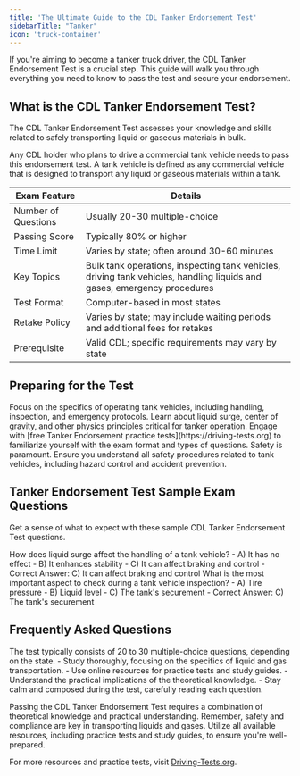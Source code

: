 ```yaml
---
title: 'The Ultimate Guide to the CDL Tanker Endorsement Test'
sidebarTitle: "Tanker"
icon: 'truck-container'
---
```


If you're aiming to become a tanker truck driver, the CDL Tanker Endorsement Test is a crucial step. This guide will walk you through everything you need to know to pass the test and secure your endorsement.

## What is the CDL Tanker Endorsement Test?

The CDL Tanker Endorsement Test assesses your knowledge and skills related to safely transporting liquid or gaseous materials in bulk.

<CardGroup cols={2}>
  <Card title="Who Needs a Tanker Endorsement?" icon="question">
    Any CDL holder who plans to drive a commercial tank vehicle needs to pass this endorsement test.
  </Card>

  <Card title="Tank Vehicle Definition" icon="truck-moving">
    A tank vehicle is defined as any commercial vehicle that is designed to transport any liquid or gaseous materials within a tank.
  </Card>
</CardGroup>

| Exam Feature           | Details                                           |
|------------------------|---------------------------------------------------|
| Number of Questions    | Usually 20-30 multiple-choice                     |
| Passing Score          | Typically 80% or higher                           |
| Time Limit             | Varies by state; often around 30-60 minutes       |
| Key Topics             | Bulk tank operations, inspecting tank vehicles, driving tank vehicles, handling liquids and gases, emergency procedures |
| Test Format            | Computer-based in most states                     |
| Retake Policy          | Varies by state; may include waiting periods and additional fees for retakes |
| Prerequisite           | Valid CDL; specific requirements may vary by state |


## Preparing for the Test

<Steps>
  <Step title="Study Relevant Materials">
    Focus on the specifics of operating tank vehicles, including handling, inspection, and emergency protocols.
  </Step>

  <Step title="Understand the Physics">
    Learn about liquid surge, center of gravity, and other physics principles critical for tanker operation.
  </Step>

  <Step title="Use Practice Tests">
    Engage with [free Tanker Endorsement practice tests](https://driving-tests.org) to familiarize yourself with the exam format and types of questions.
  </Step>

  <Step title="Review Safety Procedures">
    Safety is paramount. Ensure you understand all safety procedures related to tank vehicles, including hazard control and accident prevention.
  </Step>
</Steps>

## Tanker Endorsement Test Sample Exam Questions

Get a sense of what to expect with these sample CDL Tanker Endorsement Test questions.

<AccordionGroup>
  <Accordion title="Question 1: Handling Liquid Surge">
    How does liquid surge affect the handling of a tank vehicle?
    - A) It has no effect
    - B) It enhances stability
    - C) It can affect braking and control
    - Correct Answer: C) It can affect braking and control
  </Accordion>

  <Accordion title="Question 2: Tank Vehicle Inspection">
    What is the most important aspect to check during a tank vehicle inspection?
    - A) Tire pressure
    - B) Liquid level
    - C) The tank's securement
    - Correct Answer: C) The tank's securement
  </Accordion>
</AccordionGroup>

## Frequently Asked Questions

<AccordionGroup>
  <Accordion title="How many questions are on the CDL tanker endorsement test?">
    The test typically consists of 20 to 30 multiple-choice questions, depending on the state.
  </Accordion>

  <Accordion title="Tips for passing the test on the first try">
    - Study thoroughly, focusing on the specifics of liquid and gas transportation.
    - Use online resources for practice tests and study guides.
    - Understand the practical implications of the theoretical knowledge.
    - Stay calm and composed during the test, carefully reading each question.
  </Accordion>
</AccordionGroup>

Passing the CDL Tanker Endorsement Test requires a combination of theoretical knowledge and practical understanding. Remember, safety and compliance are key in transporting liquids and gases. Utilize all available resources, including practice tests and study guides, to ensure you're well-prepared.

For more resources and practice tests, visit [Driving-Tests.org](https://driving-tests.org).
